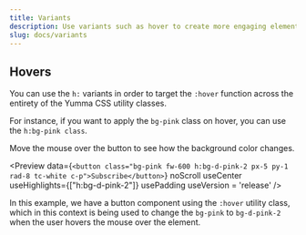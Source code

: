 ```yaml
---
title: Variants
description: Use variants such as hover to create more engaging elements.
slug: docs/variants
---
```



## Hovers

You can use the `h:` variants in order to target the `:hover` function across the entirety of the Yumma CSS utility classes. 

For instance, if you want to apply the `bg-pink` class on hover, you can use the `h:bg-pink class`.

<Hover>Move the mouse over the button to see how the background color changes.</Hover>

<Preview
    data={`<button class="bg-pink fw-600 h:bg-d-pink-2 px-5 py-1 rad-8 tc-white c-p">Subscribe</button>`}
    noScroll
    useCenter
    useHighlights={["h:bg-d-pink-2"]}
    usePadding
    useVersion = 'release'
/>

In this example, we have a button component using the `:hover` utility class, which in this context is being used to change the `bg-pink` to `bg-d-pink-2` when the user hovers the mouse over the element.